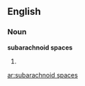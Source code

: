 ==English==
===Noun===
'''subarachnoid spaces'''

#{{plural of|[[subarachnoid space]]}}

[[ar:subarachnoid spaces]]
